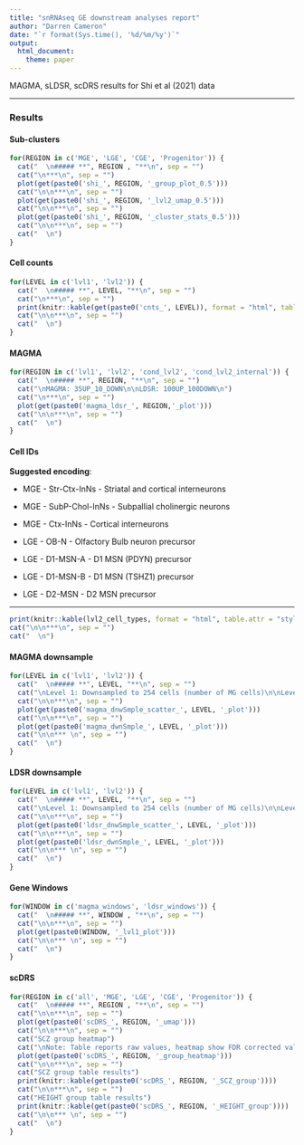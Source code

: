 ```yaml
---
title: "snRNAseq GE downstream analyses report"
author: "Darren Cameron"
date: "`r format(Sys.time(), '%d/%m/%y')`"
output: 
  html_document:
    theme: paper
---
```


MAGMA, sLDSR, scDRS results for Shi et al (2021) data

*** 

### **Results** {.tabset}

#### **Sub-clusters** {.tabset}

```r
for(REGION in c('MGE', 'LGE', 'CGE', 'Progenitor')) {
  cat("  \n##### **", REGION , "**\n", sep = "")
  cat("\n***\n", sep = "")
  plot(get(paste0('shi_', REGION, '_group_plot_0.5')))
  cat("\n\n***\n", sep = "")
  plot(get(paste0('shi_', REGION, '_lvl2_umap_0.5')))
  cat("\n\n***\n", sep = "")
  plot(get(paste0('shi_', REGION, '_cluster_stats_0.5')))
  cat("\n\n***\n", sep = "")
  cat("  \n")
}
```


#### **Cell counts** {.tabset}

```r
for(LEVEL in c('lvl1', 'lvl2')) {
  cat("  \n##### **", LEVEL, "**\n", sep = "")
  cat("\n***\n", sep = "")
  print(knitr::kable(get(paste0('cnts_', LEVEL)), format = "html", table.attr = "style='width:30%;'"))
  cat("\n\n***\n", sep = "")
  cat("  \n")
}
```

#### **MAGMA** {.tabset}

```r
for(REGION in c('lvl1', 'lvl2', 'cond_lvl2', 'cond_lvl2_internal')) {
  cat("  \n##### **", REGION, "**\n", sep = "")
  cat("\nMAGMA: 35UP_10_DOWN\n\nLDSR: 100UP_100DOWN\n")
  cat("\n***\n", sep = "")
  plot(get(paste0('magma_ldsr_', REGION,'_plot')))
  cat("\n\n***\n", sep = "")
  cat("  \n")
}
```

#### **Cell IDs** {.tabset}

**Suggested encoding**:

+ MGE - Str-Ctx-InNs - Striatal and cortical interneurons
+ MGE - SubP-Chol-InNs - Subpallial cholinergic neurons
+ MGE - Ctx-InNs - Cortical interneurons

+ LGE - OB-N - Olfactory Bulb neuron precursor
+ LGE - D1-MSN-A - D1 MSN (PDYN) precursor
+ LGE - D1-MSN-B - D1 MSN (TSHZ1) precursor
+ LGE - D2-MSN - D2 MSN precursor

***

```r
print(knitr::kable(lvl2_cell_types, format = "html", table.attr = "style='width:30%;'"))
cat("\n\n***\n", sep = "")
cat("  \n")
```

#### **MAGMA downsample** {.tabset}

```r
for(LEVEL in c('lvl1', 'lvl2')) {
  cat("  \n##### **", LEVEL, "**\n", sep = "")
  cat("\nLevel 1: Downsampled to 254 cells (number of MG cells)\n\nLevel: - Downsampled to 300 cells (28 of 30 cells)\n")
  cat("\n\n***\n", sep = "")
  plot(get(paste0('magma_dnwSmple_scatter_', LEVEL, '_plot')))
  cat("\n\n***\n", sep = "")
  plot(get(paste0('magma_dwnSmple_', LEVEL, '_plot')))
  cat("\n\n*** \n", sep = "")
  cat("  \n")
}
```

#### **LDSR downsample** {.tabset}

```r
for(LEVEL in c('lvl1', 'lvl2')) {
  cat("  \n##### **", LEVEL, "**\n", sep = "")
  cat("\nLevel 1: Downsampled to 254 cells (number of MG cells)\n\nLevel: - Downsampled to 300 cells (28 of 30 cells)\n")
  cat("\n\n***\n", sep = "")
  plot(get(paste0('ldsr_dnwSmple_scatter_', LEVEL, '_plot')))
  cat("\n\n***\n", sep = "")
  plot(get(paste0('ldsr_dwnSmple_', LEVEL, '_plot')))
  cat("\n\n*** \n", sep = "")
  cat("  \n")
}
```

#### **Gene Windows** {.tabset}

```r
for(WINDOW in c('magma_windows', 'ldsr_windows')) {
  cat("  \n##### **", WINDOW , "**\n", sep = "")
  cat("\n\n***\n", sep = "")
  plot(get(paste0(WINDOW, '_lvl1_plot')))
  cat("\n\n*** \n", sep = "")
  cat("  \n")
}
```

#### **scDRS** {.tabset}

```r
for(REGION in c('all', 'MGE', 'LGE', 'CGE', 'Progenitor')) {
  cat("  \n##### **", REGION , "**\n", sep = "")
  cat("\n\n***\n", sep = "")
  plot(get(paste0('scDRS_', REGION, '_umap')))
  cat("\n\n***\n", sep = "")
  cat("SCZ group heatmap")
  cat("\nNote: Table reports raw values, heatmap show FDR corrected values\n\nSquare: Sig group GWAS assoc.\n\nCross: Sig hetero GWAS assoc.")
  plot(get(paste0('scDRS_', REGION, '_group_heatmap')))
  cat("\n\n***\n", sep = "")
  cat("SCZ group table results")
  print(knitr::kable(get(paste0('scDRS_', REGION, '_SCZ_group'))))
  cat("\n\n***\n", sep = "")
  cat("HEIGHT group table results")
  print(knitr::kable(get(paste0('scDRS_', REGION, '_HEIGHT_group'))))
  cat("\n\n*** \n", sep = "")
  cat("  \n")
}
```

